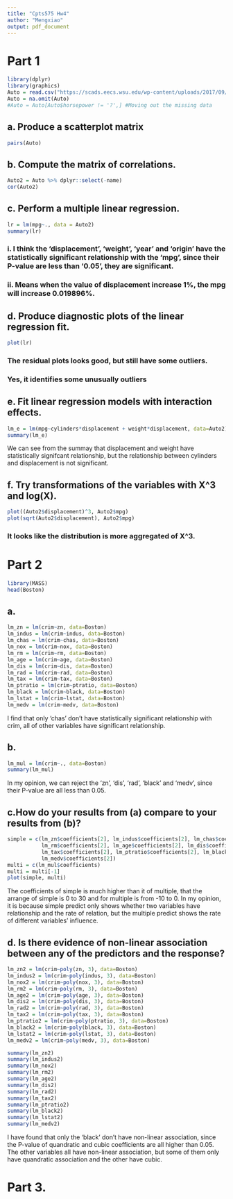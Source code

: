 ```yaml
---
title: "Cpts575 Hw4"
author: "Mengxiao"
output: pdf_document
---
```

# Part 1
```r
library(dplyr)
library(graphics)
Auto = read.csv("https://scads.eecs.wsu.edu/wp-content/uploads/2017/09/Auto.csv", na.string = '?')
Auto = na.omit(Auto)
#Auto = Auto[Auto$horsepower != '?',] #Moving out the missing data
```
##  a. Produce a scatterplot matrix
```r
pairs(Auto)
```

##  b. Compute the matrix of correlations.
```r
Auto2 = Auto %>% dplyr::select(-name)
cor(Auto2)
```

##  c. Perform a multiple linear regression.
```r
lr = lm(mpg~., data = Auto2)
summary(lr)
```
### i. I think the 'displacement', 'weight', 'year' and 'origin' have the statistically significant relationship with the 'mpg', since their P-value are less than '0.05', they are significant.
### ii. Means when the value of displacement increase 1%, the mpg will increase 0.019896%.

##  d. Produce diagnostic plots of the linear regression fit.
```r
plot(lr)
```

### The residual plots looks good, but still have some outliers.
### Yes, it identifies some unusually outliers

##  e. Fit linear regression models with interaction effects. 
```r
lm_e = lm(mpg~cylinders*displacement + weight*displacement, data=Auto2)
summary(lm_e)
```
We can see from the summay that displacement and weight have statistically signifcant relationship, but the relationship between cylinders and displacement is not significant.

##  f. Try transformations of the variables with X^3 and log(X).
```r
plot((Auto2$displacement)^3, Auto2$mpg)
plot(sqrt(Auto2$displacement), Auto2$mpg)
```

### It looks like the distribution is more aggregated of X^3.


# Part 2
```r
library(MASS)
head(Boston)
```
##  a.
```r
lm_zn = lm(crim~zn, data=Boston)
lm_indus = lm(crim~indus, data=Boston)
lm_chas = lm(crim~chas, data=Boston)
lm_nox = lm(crim~nox, data=Boston)
lm_rm = lm(crim~rm, data=Boston)
lm_age = lm(crim~age, data=Boston)
lm_dis = lm(crim~dis, data=Boston)
lm_rad = lm(crim~rad, data=Boston)
lm_tax = lm(crim~tax, data=Boston)
lm_ptratio = lm(crim~ptratio, data=Boston)
lm_black = lm(crim~black, data=Boston)
lm_lstat = lm(crim~lstat, data=Boston)
lm_medv = lm(crim~medv, data=Boston)
```
I find that only 'chas' don't have statistically significant relationship with crim, all of other variables have significant relationship. 

##  b.
```r
lm_mul = lm(crim~., data=Boston)
summary(lm_mul)
```
In my opinion, we can reject the 'zn', 'dis', 'rad', 'black' and 'medv', since their P-value are all less than 0.05.

##  c.How do your results from (a) compare to your results from (b)?
```r
simple = c(lm_zn$coefficients[2], lm_indus$coefficients[2], lm_chas$coefficients[2], lm_nox$coefficients[2],
           lm_rm$coefficients[2], lm_age$coefficients[2], lm_dis$coefficients[2], lm_rad$coefficients[2],
           lm_tax$coefficients[2], lm_ptratio$coefficients[2], lm_black$coefficients[2], lm_lstat$coefficients[2],
           lm_medv$coefficients[2])
multi = c(lm_mul$coefficients)
multi = multi[-1]
plot(simple, multi)
```
The coefficients of simple is much higher than it of multiple, that the arrange of simple is 0 to 30 and for multiple is from -10 to 0. In my opinion, it is because simple predict only shows whether two variables have relationship and the rate of relation, but the multiple predict shows the rate of different variables' influence.

##  d. Is there evidence of non-linear association between any of the predictors and the response?
```r
lm_zn2 = lm(crim~poly(zn, 3), data=Boston)
lm_indus2 = lm(crim~poly(indus, 3), data=Boston)
lm_nox2 = lm(crim~poly(nox, 3), data=Boston)
lm_rm2 = lm(crim~poly(rm, 3), data=Boston)
lm_age2 = lm(crim~poly(age, 3), data=Boston)
lm_dis2 = lm(crim~poly(dis, 3), data=Boston)
lm_rad2 = lm(crim~poly(rad, 3), data=Boston)
lm_tax2 = lm(crim~poly(tax, 3), data=Boston)
lm_ptratio2 = lm(crim~poly(ptratio, 3), data=Boston)
lm_black2 = lm(crim~poly(black, 3), data=Boston)
lm_lstat2 = lm(crim~poly(lstat, 3), data=Boston)
lm_medv2 = lm(crim~poly(medv, 3), data=Boston)

summary(lm_zn2)
summary(lm_indus2)
summary(lm_nox2)
summary(lm_rm2)
summary(lm_age2)
summary(lm_dis2)
summary(lm_rad2)
summary(lm_tax2)
summary(lm_ptratio2)
summary(lm_black2)
summary(lm_lstat2)
summary(lm_medv2)
```
I have found that only the 'black' don't have non-linear association, since the P-value of  quandratic and cubic coefficients are all higher than 0.05. The other variables all have non-linear  association, but some of them only have quandratic association and the other have cubic.

# Part 3.
